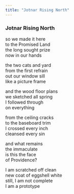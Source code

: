 ```yaml
---
title: "Jotnar Rising North"
---
```


### Jotnar Rising North

so we made it here<br>
to the Promised Land<br>
the long sought prize<br>
now in our hands<br>

the two cats and yard<br>
from the first refrain<br>
out our window sill<br>
like a picture frame<br>

and the wood floor plans<br>
we sketched all spring<br>
I followed through<br>
on everything<br>

from the ceiling cracks<br>
to the baseboard trim<br>
I crossed every inch<br>
cleansed every sin<br>

and what remains<br>
the immaculate<br>
is this the face<br>
of Providence?<br>

I am scratched off clean<br>
new coat of eggshell white<br>
still, I am not complete<br>
I am a prototype<br>

<br>
